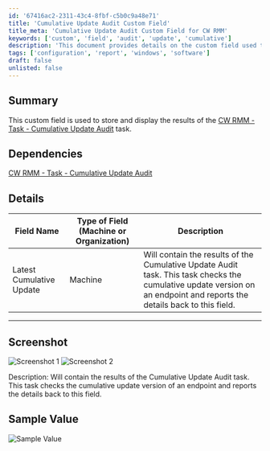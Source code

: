 ```yaml
---
id: '67416ac2-2311-43c4-8fbf-c5b0c9a48e71'
title: 'Cumulative Update Audit Custom Field'
title_meta: 'Cumulative Update Audit Custom Field for CW RMM'
keywords: ['custom', 'field', 'audit', 'update', 'cumulative']
description: 'This document provides details on the custom field used to store and display the results of the Cumulative Update Audit task in ConnectWise RMM. It includes information about the field type, dependencies, and sample values.'
tags: ['configuration', 'report', 'windows', 'software']
draft: false
unlisted: false
---
```

## Summary

This custom field is used to store and display the results of the [CW RMM - Task - Cumulative Update Audit](https://proval.itglue.com/DOC-5078775-14029442) task.

## Dependencies

[CW RMM - Task - Cumulative Update Audit](https://proval.itglue.com/DOC-5078775-14029442)

## Details

| Field Name                | Type of Field (Machine or Organization) | Description                                                                                                                                           |
|---------------------------|-----------------------------------------|-------------------------------------------------------------------------------------------------------------------------------------------------------|
| Latest Cumulative Update   | Machine                                 | Will contain the results of the Cumulative Update Audit task. This task checks the cumulative update version on an endpoint and reports the details back to this field. |

---

## Screenshot

![Screenshot 1](../../../static/img/Latest-Cumulative-Update/image_1.png)
![Screenshot 2](../../../static/img/Latest-Cumulative-Update/image_2.png)

Description: Will contain the results of the Cumulative Update Audit task. This task checks the cumulative update version of an endpoint and reports the details back to this field.

## Sample Value

![Sample Value](../../../static/img/Latest-Cumulative-Update/image_3.png)











